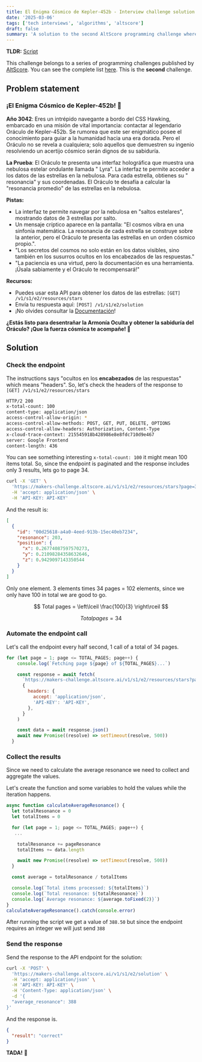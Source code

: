 ```yaml
---
title: El Enigma Cósmico de Kepler-452b - Interview challenge solution
date: '2025-03-06'
tags: ['tech interviews', 'algorithms', 'altscore']
draft: false
summary: 'A solution to the second AltScore programming challenge where we solve a cosmic puzzle by calculating the average resonance of stars in a nebula.'
---
```


**TLDR:** [Script](https://github.com/christianguevara/thedveloper-website/blob/main/data/blog/altscore-makers-challenge/2-get_average_resonance.mjs)

This challenge belongs to a series of programming challenges published by [AltScore](https://www.altscore.ai/).
You can see the complete list [here](/blog/altscore-makers-challenge/0-reto-altscore). This is the **second** challenge.

<TOCInline toc={props.toc} />

## Problem statement
### ¡El Enigma Cósmico de Kepler-452b! 🌌

**Año 3042**: Eres un intrépido navegante a bordo del CSS Hawking, embarcado en una misión de vital importancia: contactar al legendario Oráculo de Kepler-452b.
Se rumorea que este ser enigmático posee el conocimiento para guiar a la humanidad hacia una era dorada.
Pero el Oráculo no se revela a cualquiera; solo aquellos que demuestren su ingenio resolviendo un acertijo cósmico serán dignos de su sabiduría.

**La Prueba**: El Oráculo te presenta una interfaz holográfica que muestra una nebulosa estelar ondulante llamada " Lyra".
La interfaz te permite acceder a los datos de las estrellas en la nebulosa.
Para cada estrella, obtienes su " resonancia" y sus coordenadas. El Oráculo te desafía a calcular la "resonancia promedio"
de las estrellas en la nebulosa.

**Pistas:**

- La interfaz te permite navegar por la nebulosa en "saltos estelares", mostrando datos de 3 estrellas por salto.
- Un mensaje críptico aparece en la pantalla: "El cosmos vibra en una sinfonía matemática. La resonancia de cada estrella se construye sobre la anterior, pero el Oráculo te presenta las estrellas en un orden cósmico propio.".
- "Los secretos del cosmos no solo están en los datos visibles, sino también en los susurros ocultos en los encabezados de las respuestas."
- "La paciencia es una virtud, pero la documentación es una herramienta. ¡Úsala sabiamente y el Oráculo te recompensará!"

**Recursos:**

- Puedes usar esta API para obtener los datos de las estrellas: `[GET] /v1/s1/e2/resources/stars`
- Envía tu respuesta aquí: `[POST] /v1/s1/e2/solution`
- ¡No olvides consultar la [Documentación](https://makers-challenge.altscore.ai/docs)!

**¿Estás listo para desentrañar la Armonía Oculta y obtener la sabiduría del Oráculo? ¡Que la fuerza cósmica te acompañe! 🚀**

## Solution
### Check the endpoint
The instructions says "ocultos en los **encabezados** de las respuestas" which means "headers".
So, let's check the headers of the response to `[GET] /v1/s1/e2/resources/stars`

```bash
HTTP/2 200
x-total-count: 100
content-type: application/json
access-control-allow-origin: *
access-control-allow-methods: POST, GET, PUT, DELETE, OPTIONS
access-control-allow-headers: Authorization, Content-Type
x-cloud-trace-context: 215545918b428986e8e8fdc710d9e467
server: Google Frontend
content-length: 436
```

You can see something interesting `x-total-count: 100` it might mean 100 items total.
So, since the endpoint is paginated and the response includes only 3 results, lets go to page 34.

```bash
curl -X 'GET' \
  'https://makers-challenge.altscore.ai/v1/s1/e2/resources/stars?page=34&sort-by=id&sort-direction=desc' \
  -H 'accept: application/json' \
  -H 'API-KEY: API-KEY'
```

And the result is:

```json
[
  {
    "id": "00d25618-a4a0-4eed-913b-15ec40eb7234",
    "resonance": 203,
    "position": {
      "x": 0.26774087597570273,
      "y": 0.21098284358632646,
      "z": 0.9429097143350544
    }
  }
]
```

Only one element. 3 elements times 34 pages = 102 elements, since we only have 100 in total we are good to go.

$$
Total pages = \left\lceil \frac{100}{3} \right\rceil
$$

$$
Total pages = 34
$$


### Automate the endpoint call

Let's call the endpoint every half second, 1 call of a total of 34 pages.

```js
for (let page = 1; page <= TOTAL_PAGES; page++) {
    console.log(`Fetching page ${page} of ${TOTAL_PAGES}...`)

    const response = await fetch(
      `https://makers-challenge.altscore.ai/v1/s1/e2/resources/stars?page=${page}&sort-by=resonance&sort-direction=desc`,
      {
        headers: {
          accept: 'application/json',
          'API-KEY': 'API-KEY',
        },
      }
    )

    const data = await response.json()
    await new Promise((resolve) => setTimeout(resolve, 500))
  }
```

### Collect the results
Since we need to calculate the average resonance we need to collect and aggregate the values.

Let's create the function and some variables to hold the values while the iteration happens.

```js
async function calculateAverageResonance() {
  let totalResonance = 0
  let totalItems = 0

  for (let page = 1; page <= TOTAL_PAGES; page++) {
   ...

    totalResonance += pageResonance
    totalItems += data.length

    await new Promise((resolve) => setTimeout(resolve, 500))
  }

  const average = totalResonance / totalItems

  console.log(`Total items processed: ${totalItems}`)
  console.log(`Total resonance: ${totalResonance}`)
  console.log(`Average resonance: ${average.toFixed(2)}`)
}
calculateAverageResonance().catch(console.error)
```

After running the script we get a value of `388.50` but since the endpoint requires an integer we will just send
`388`

### Send the response
Send the response to the API endpoint for the solution:

```bash
curl -X 'POST' \
  'https://makers-challenge.altscore.ai/v1/s1/e2/solution' \
  -H 'accept: application/json' \
  -H 'API-KEY: API-KEY' \
  -H 'Content-Type: application/json' \
  -d '{
  "average_resonance": 388
}'
```

And the response is.

```json
{
  "result": "correct"
}
```

**TADA!** 🎉